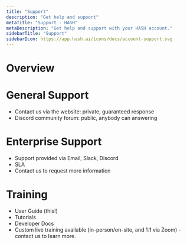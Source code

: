 ```yaml
---
title: "Support"
description: "Get help and support"
metaTitle: "Support - HASH"
metaDescription: "Get help and support with your HASH account."
sidebarTitle: "Support"
sidebarIcon: https://app.hash.ai/icons/docs/account-support.svg
---
```


# Overview

# General Support

- Contact us via the website: private, guaranteed response
- Discord community forum: public, anybody can answering

# Enterprise Support

- Support provided via Email, Slack, Discord
- SLA
- Contact us to request more information

# Training

- User Guide (this!)
- Tutorials
- Developer Docs
- Custom live training available (in-person/on-site, and 1:1 via Zoom) - contact us to learn more.
